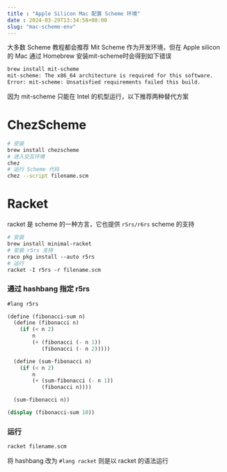 ```yaml
---
title : "Apple Silicon Mac 配置 Scheme 环境"
date : 2024-03-29T13:34:58+08:00
slug: "mac-scheme-env"
---
```



大多数 Scheme 教程都会推荐 Mit Scheme 作为开发环境，但在 Apple silicon 的 Mac 通过 Homebrew 安装mit-scheme时会得到如下错误
```bash
brew install mit-scheme
mit-scheme: The x86_64 architecture is required for this software.
Error: mit-scheme: Unsatisfied requirements failed this build.
```
因为 mit-scheme 只能在 Intel 的机型运行，以下推荐两种替代方案

# ChezScheme
```bash
# 安装
brew install chezscheme
# 进入交互环境
chez
# 运行 Scheme 代码
chez --script filename.scm

```

# Racket
racket 是 scheme 的一种方言，它也提供 `r5rs/r6rs` scheme 的支持
```sh
# 安装
brew install minimal‐racket
# 安装 r5rs 支持
raco pkg install ‐‐auto r5rs
# 运行
racket ‐I r5rs ‐r filename.scm
```

### 通过 hashbang 指定 r5rs
```scheme
#lang r5rs

(define (fibonacci-sum n)
  (define (fibonacci n)
    (if (< n 2)
        n
        (+ (fibonacci (- n 1))
           (fibonacci (- n 2)))))

  (define (sum-fibonacci n)
    (if (< n 2)
        n
        (+ (sum-fibonacci (- n 1))
           (fibonacci n))))

  (sum-fibonacci n))

(display (fibonacci-sum 10))

```

### 运行
```sh
racket filename.scm
```
将 hashbang 改为 `#lang racket` 则是以 racket 的语法运行
